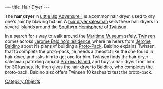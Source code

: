 ---
title: Hair Dryer
---

{{twinsunica import}}{{Infobox Item
 |image=Hairdryer.png
 |type=quest
 |critical=yes
 |magical=no
 |unique=yes
 |lba1=yes
 |lba2=
 |upgrades=no
 |rowposition=
 |columnposition=
 |effect=
 |effectamount=
 |purpose=
 |combattype=none
 |powerlevel=none
 |rate=none
 |range=none
 |damage=none
}}

The '''hair dryer''' in [[Little Big Adventure 1]] is a common hair dryer, used to dry one's hair by blowing hot air. A [[hair dryer salesman]] sells these hair dryers in several islands around the [[Southern Hemisphere]] of [[Twinsun]].

In a search for a way to walk around the [[Maritime Museum]] safely, [[Twinsen]] comes across [[Jerome Baldino's residence (Proxim-City)|Jerome Baldino's residence]], where he hears from [[Jerome Baldino]] about his plans of building a [[Proto-Pack]]. Baldino explains Twinsen that to complete the proto-pack, he needs a rheostat like the one found in hair dryer, and asks him to get one for him. Twinsen finds the hair dryer salesman patrolling around [[Proxima Island]], and buys a hair dryer from him for 30 [[kashes]]. He then gives the hair dryer to Baldino, who completes the proto-pack. Baldino also offers Twinsen 10 kashes to test the proto-pack.

[[Category:Objects]]